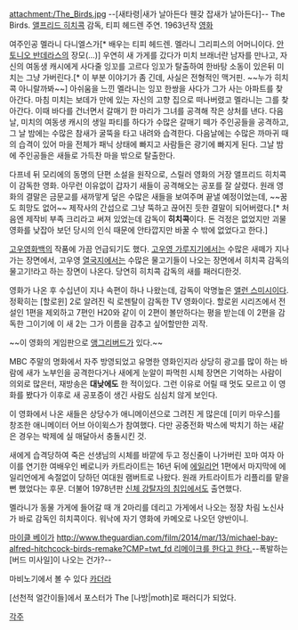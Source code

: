 attachment:/The_Birds.jpg
--[새타령|새가 날아든다 웬갖 잡새가 날아든다]--
The Birds. [[앨프리드 히치콕]] 감독, 티피 헤드렌 주연. 1963년작 [[영화]]

여주인공 멜라니 다니엘스가[* 배우는 티피 헤드렌. 멜라니 그리피스의 어머니이다. [[안토니오 반데라스]]의 장모(...)] 우연히 새 가게를 갔다가 미치 브래너란 남자를 만나고, 자신의 여동생 캐시에게 사다줄 잉꼬를 고르다 잉꼬가 탈출하여 한바탕 소동이 있은뒤 미치는 그냥 가버린다.[* 이 부분 이야기가 좀 긴데, 사실은 전형적인 맥거핀. ~~누가 히치콕 아니랄까봐~~] 아쉬움을 느낀 멜라니는 잉꼬 한쌍을 사다가 그가 사는 아파트를 찾아간다. 마침 미치는 보데가 만에 있는 자신의 고향 집으로 떠나버렸고 멜라니는 그를 찾아간다. 이때 바다를 건너면서 갈매기 한 마리가 그녀를 공격해 작은 상처를 낸다. 다음 날, 미치의 여동생 캐시의 생일 파티를 하다가 수많은 갈매기 떼가 주인공들을 공격하고, 그 날 밤에는 수많은 참새가 굴뚝을 타고 내려와 습격한다. 다음날에는 수많은 까마귀 때의 습격이 있어 마을 전체가 패닉 상태에 빠지고 사람들은 광기에 빠지게 된다. 그날 밤에 주인공들은 새들로 가득찬 마을 밖으로 탈출한다.

다프네 뒤 모리에의 동명의 단편 소설을 원작으로, 스릴러 영화의 거장 앨프리드 히치콕이 감독한 영화. 아무런 이유없이 갑자기 새들이 공격해오는 공포를 잘 살렸다. 원래 영화의 결말은 금문교를 새까맣게 덮은 수많은 새들을 보여주며 끝낼 예정이었는데, ~~꿈도 희망도 없어~~ 제작사의 간섭으로 그냥 뚝하고 끊어진 듯한 결말이 되어버렸다.[* 처음엔 제작비 부족 크리라고 써져 있었는데 감독이 '''히치콕'''이다. 돈 걱정은 없었지만 괴물 영화를 낮잡아 보던 당시의 인식 때문에 안타깝지만 바꿀 수 밖에 없었다고 한다.]

[[고우영]]화백의 작품에 가끔 언급되기도 했다. [[고우영 가루지기]]에서는 수많은 새떼가 지나가는 장면에서, 고우영 [[열국지]]에서는 수많은 물고기들이 나오는 장면에서 히치콕 감독의 물고기!라고 하는 장면이 나온다. 당연히 히치콕 감독의 새를 패러디한것.

영화가 나온 후 수십년이 지나 속편이 하나 나왔는데, 감독이 악명높은 [[앨런 스미시]]이다.정확히는 [할로윈] 2로 알려진 릭 로젠탈이 감독한 TV 영화이다. 할로윈 시리즈에서 전설인 1편을 제외하고 7편인 H20와 같이 이 2편이 볼만하다는 평을 받는데 이 2편을 감독한 그이기에 이 새 2는 그가 이름을 감추고 싶어할만한 괴작.

~~이 영화의 게임판으로 [[앵그리버드]]가 있다.~~

MBC 주말의 명화에서 자주 방영되었고 유명한 영화인지라 상당히 광고를 많이 하는 바람에 새가 노부인을 공격한다거나 새에게 눈알이 파먹힌 시체 장면은 기억하는 사람이 의외로 많은터, 재방송은 '''대낮에도''' 한 적이있다. 그런 이유로 어릴 때 멋도 모르고 이 영화를 봤다가 이후로 새 공포증이 생긴 사람도 심심치 않게 보인다.

이 영화에서 나온 새들은 상당수가 애니메이션으로 그려진 게 많은데 [미키 마우스]를 창조한 애니메이터 어브 아이윅스가 참여했다. 다만 공중전화 박스에 박치기 하는 새같은 경우는 박제에 실 매달아서 충돌시킨 것.

새에게 습격당하여 죽은 선생님의 시체를 바깥에 두고 정신줄이 나가버린 꼬마 여자 아이를 연기한 여배우인 베로니카 카트라이트는 16년 뒤에 [[에일리언]] 1편에서 마지막에 에일리언에게 속절없이 당하던 여대원 램버트로 나왔다. 원래 카트라이트가 리플리를 맡을뻔 했었다는 후문. 더불어 1978년판 [[신체 강탈자의 침입]]에서도 출연했다.

멜라니가 동물 가게에 들어갈 때 개 2마리를 데리고 가게에서 나오는 정장 차림 노신사가 바로 감독인 히치콕이다. 워낙에 자기 영화에 카메오로 나오던 양반이니.

[[마이클 베이]]가 [[http://www.theguardian.com/film/2014/mar/13/michael-bay-alfred-hitchcock-birds-remake?CMP=twt_fd 리메이크를 한다고 한다.]]--폭발하는 [버드 미사일]이 나오는 건가?--

마비노기에서 볼 수 있다 [[카더라]]

[선천적 얼간이들]에서 포스터가 The [나방|moth]로 패러디가 되었다.


[[각주]]
